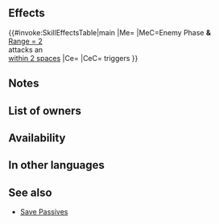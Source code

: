 {{Passive
|name=A/R Far Save
|type=C
|exclusive=0
|canUseMove=Armored
|canUseWeapon={{WeaponList|All}}
|timingID=20
|abilityID=259
|randomTimestamp=2021-03-05T07:00:00Z
|properties=random_owner
|1name=A/R Far Save 1
|alt1name=A R Far Save 1
|1tagid=SID_兜の護り手・遠間1
|1effect=If a foe uses bow, dagger, magic, or staff and initiates combat against an ally adjacent to unit, triggers【Savior】on unit.<br><br>If unit triggers Savior, grants Atk/Res+1 during combat.<br><br>【Savior】<br>Unit takes ally's space, enters combat in ally's place, and receives all after-combat effects.<br><br>Savior will not trigger if ally is on terrain that unit cannot move to or if multiple units are able to use Savior during the same combat. If Savior triggers, after-combat movement effects do not occur.
|1required=-
|1cost=100
|1promotionRarity=5
|1promotionTier=1
|intID1=2441
|sort1=9620
|effectRange1=1
|value1=4
|randomMinLv1=21
|randomMaxLv1=30
|2name=A/R Far Save 2
|alt2name=A R Far Save 2
|2tagid=SID_兜の護り手・遠間2
|2effect=If a foe uses bow, dagger, magic, or staff and initiates combat against an ally within 2 spaces of unit, triggers【Savior】on unit.<br><br>If unit triggers Savior, grants Atk/Res+2 during combat.<br><br>【Savior】<br>Unit takes ally's space, enters combat in ally's place, and receives all after-combat effects.<br><br>Savior will not trigger if ally is on terrain that unit cannot move to or if multiple units are able to use Savior during the same combat. If Savior triggers, after-combat movement effects do not occur.
|2required=A/R Far Save 1
|2cost=200
|intID2=2442
|sort2=9621
|effectRange2=2
|value2=6
|randomMinLv2=26
|randomMaxLv2=35
|3name=A/R Far Save 3
|alt3name=A R Far Save 3
|3tagid=SID_兜の護り手・遠間3
|3effect=If a foe uses bow, dagger, magic, or staff and initiates combat against an ally within 2 spaces of unit, triggers【Savior】on unit.<br><br>If unit triggers Savior, grants Atk/Res+4 during combat.<br><br>【Savior】<br>Unit takes ally's space, enters combat in ally's place, and receives all after-combat effects.<br><br>Savior will not trigger if ally is on terrain that unit cannot move to or if multiple units are able to use Savior during the same combat. If Savior triggers, after-combat movement effects do not occur.
|3required=A/R Far Save 2
|3cost=300
|intID3=2443
|sort3=9622
|effectRange3=2
|value3=8
|randomMinLv3=31
}}
==Effects==
{{#invoke:SkillEffectsTable|main
|Me={{Eft|Savior}}
|MeC=Enemy Phase '''&'''<br>[[Range = 2]] {{Tgt|Foe}}<br>attacks an {{Tgt|Ally}}<br>[[within 2 spaces]]
|Ce={{Eft|Temporary buffs|Atk/Res|4}}
|CeC={{Eft|Savior}} triggers
}}

==Notes==
{{Save skill notes}}
==List of owners==
{{Skill Hero List}}
==Availability==
{{PassiveFocusList}}
{{PassiveDistributionList}}
{{PassiveCombatManualList}}
==In other languages==
{{OtherLanguages
|english=A/R Far Save
|japanese=兜の護り手・遠間
|japaneseNotes=''Protector of the Helmet・Far''
|german=A/R Schutz fern
|spanishEU=Ayuda lej. A/R
|spanishLA=Ayuda lej. A/R
|french=Sauv. dist. A/R
|italian=Aiuto dist. A/R
|chineseTW=冑之守護人・遠處
|portuguese=Ajuda longe A/R
}}
==See also==
{{See also skills|cond=Description LIKE'%【Savior】%' AND Exclusive='1'}}
* [[Skill families/C Passives#Save|Save Passives]]
{{Passives Navbox|C}}